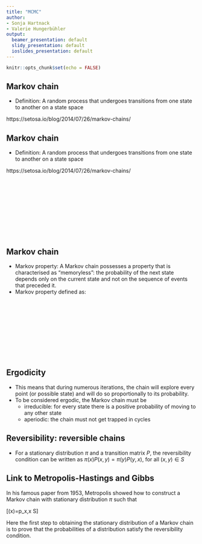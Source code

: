 ---
title: "MCMC"
author:
- Sonja Hartnack
- Valerie Hungerbühler
output:
  beamer_presentation: default
  slidy_presentation: default
  ioslides_presentation: default
---

```{r setup, include=FALSE}
knitr::opts_chunk$set(echo = FALSE)
```


## Markov chain
- Definition: A random process that undergoes transitions from one state to another on a state space

https://setosa.io/blog/2014/07/26/markov-chains/

## Markov chain
- Definition: A random process that undergoes transitions from one state to another on a state space

https://setosa.io/blog/2014/07/26/markov-chains/

![](C:\Users\shartn\Documents\Cost Harmony\Cost WS 2021\Trial files\markov.pdf)

## Markov chain
- Markov property: A Markov chain possesses a property that is characterised as
"memoryless": the probability of the next state depends only on
the current state and not on the sequence of events that preceded
it.
- Markov property defined as:

![](C:\Users\shartn\Documents\Cost Harmony\Cost WS 2021\Trial files\mcprop.pdf)

## Ergodicity

- This means that during numerous iterations, the chain will explore every point (or possible state) and will do so proportionally to its probability.
- To be considered ergodic, the Markov chain must be
    - irreducible: for every state there is a positive probability of moving to any other state
    - aperiodic: the chain must not get trapped in cycles
    
## Reversibility: reversible chains
- For a stationary distribution $\pi$ and a transition matrix $P$, the reversibility condition can be written as
$\pi(x)P(x,y) = \pi(y)P(y,x)$, for all $(x,y) \in S$

## Link to Metropolis-Hastings and Gibbs

In his famous paper from 1953, Metropolis showed how to construct a Markov chain with stationary distribution $\pi$ such that

\[\pi(x)=p_x,x \in S\]

Here the first step to obtaining the stationary distribution of a Markov chain is to prove that the probabilities of a distribution satisfy the reversibility condition.
